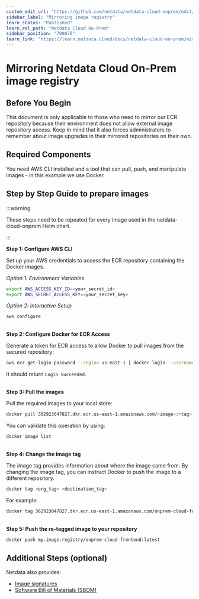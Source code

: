 ```yaml
---
custom_edit_url: "https://github.com/netdata/netdata-cloud-onprem/edit/master/docs/learn.netdata.cloud/ecr-mirror.md"
sidebar_label: "Mirroring image registry"
learn_status: "Published"
learn_rel_path: "Netdata Cloud On-Prem"
sidebar_position: "700070"
learn_link: "https://learn.netdata.cloud/docs/netdata-cloud-on-prem/mirroring-image-registry"
---
```


# Mirroring Netdata Cloud On-Prem image registry

## Before You Begin

This document is only applicable to those who need to mirror our ECR repository because their environment does not allow external image repository access.
Keep in mind that it also forces administrators to remember about image upgrades in their mirrored repositories on their own.

## Required Components

You need AWS CLI installed and a tool that can pull, push, and manipulate images - in this example we use Docker.

## Step by Step Guide to prepare images

:::warning

These steps need to be repeated for every image used in the netdata-cloud-onprem Helm chart.

:::

<strong>Step 1: Configure AWS CLI</strong><br/>

Set up your AWS credentials to access the ECR repository containing the Docker images.<br/>

_Option 1: Environment Variables_<br/>

```bash
export AWS_ACCESS_KEY_ID=<your_secret_id>
export AWS_SECRET_ACCESS_KEY=<your_secret_key>
```

_Option 2: Interactive Setup_<br/>

```bash
aws configure
```

<br/><strong>Step 2: Configure Docker for ECR Access</strong><br/>

Generate a token for ECR access to allow Docker to pull images from the secured repository:<br/>

```bash
aws ecr get-login-password --region us-east-1 | docker login --username AWS --password-stdin 362923047827.dkr.ecr.us-east-1.amazonaws.com
```

It should return `Login Succeeded`.

<br/><strong>Step 3: Pull the images</strong><br/>

Pull the required images to your local store:<br/>

```bash
docker pull 362923047827.dkr.ecr.us-east-1.amazonaws.com/<image>:<tag>
```

You can validate this operation by using:<br/>

```bash
docker image list
```

<br/><strong>Step 4: Change the image tag</strong><br/>

The image tag provides information about where the image came from. By changing the image tag, you can instruct Docker to push the image to a different repository.

```bash
docker tag <org_tag> <destination_tag>
```

For example:

```bash
docker tag 362923047827.dkr.ecr.us-east-1.amazonaws.com/onprem-cloud-frontend:latest my.image.registry/onprem-cloud-frontend:latest
```

<br/><strong>Step 5: Push the re-tagged image to your repository</strong><br/>

```bash
docker push my.image.registry/onprem-cloud-frontend:latest
```

## Additional Steps (optional)

Netdata also provides:

- [Image signatures](https://learn.netdata.cloud/docs/netdata-cloud-on-prem/container-image-signature-verification)
- [Software Bill of Materials (SBOM)](https://learn.netdata.cloud/docs/netdata-cloud-on-prem/software-bill-of-materials)
